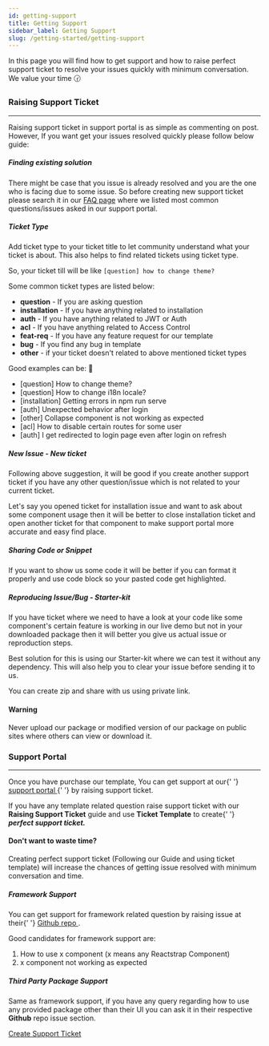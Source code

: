 ---
id: getting-support
title: Getting Support
sidebar_label: Getting Support
slug: /getting-started/getting-support
---


<p>
  In this page you will find how to get support and how to raise perfect support ticket to resolve your issues quickly
  with minimum conversation. We value your time 🕝
</p>

### Raising Support Ticket

---

<p>
  Raising support ticket in support portal is as simple as commenting on post. However, If you want get your issues
  resolved quickly please follow below guide:
</p>
<h5 className='mb-3'>Finding existing solution</h5>
<p>
  There might be case that you issue is already resolved and you are the one who is facing due to some issue. So before
  creating new support ticket please search it in our <a href='/faq'>FAQ page</a> where we listed most common
  questions/issues asked in our support portal.
</p>
<h5 className='mt-5 mb-3'>Ticket Type</h5>
<p>
  Add ticket type to your ticket title to let community understand what your ticket is about. This also helps to find
  related tickets using ticket type.
</p>
<p>
  So, your ticket till will be like <code>[question] how to change theme?</code>
</p>
<p>Some common ticket types are listed below:</p>
<ul className='pl-3'>
  <li>
    <strong>question</strong> - If you are asking question
  </li>
  <li>
    <strong>installation</strong> - If you have anything related to installation
  </li>
  <li>
    <strong>auth</strong> - If you have anything related to JWT or Auth
  </li>
  <li>
    <strong>acl</strong> - If you have anything related to Access Control
  </li>
  <li>
    <strong>feat-req</strong> - If you have any feature request for our template
  </li>
  <li>
    <strong>bug</strong> - If you find any bug in template
  </li>
  <li>
    <strong>other</strong> - if your ticket doesn't related to above mentioned ticket types
  </li>
</ul>
<p className='my-4'>Good examples can be: 💯</p>
<ul className='pl-3'>
  <li>[question] How to change theme?</li>
  <li>[question] How to change i18n locale?</li>
  <li>[installation] Getting errors in npm run serve</li>
  <li>[auth] Unexpected behavior after login</li>
  <li>[other] Collapse component is not working as expected</li>
  <li>[acl] How to disable certain routes for some user</li>
  <li>[auth] I get redirected to login page even after login on refresh</li>
</ul>
<h5 className='mt-5 mb-3'>New Issue - New ticket</h5>
<p>
  Following above suggestion, it will be good if you create another support ticket if you have any other question/issue
  which is not related to your current ticket.
</p>
<p>
  Let's say you opened ticket for installation issue and want to ask about some component usage then it will be better
  to close installation ticket and open another ticket for that component to make support portal more accurate and easy
  find place.
</p>
<h5 className='mt-5 mb-3'>Sharing Code or Snippet</h5>
<p>
  If you want to show us some code it will be better if you can format it properly and use code block so your pasted
  code get highlighted.
</p>
<h5 className='mt-5 mb-3'>Reproducing Issue/Bug - Starter-kit</h5>
<p>
  If you have ticket where we need to have a look at your code like some component's certain feature is working in our
  live demo but not in your downloaded package then it will better you give us actual issue or reproduction steps.
</p>
<p>
  Best solution for this is using our Starter-kit where we can test it without any dependency. This will also help you
  to clear your issue before sending it to us.
</p>
<p>You can create zip and share with us using private link.</p>
<Alert className='my-5' color='warning'>
  <h4 className='alert-heading'>Warning</h4>
  <div className='alert-body'>
    Never upload our package or modified version of our package on public sites where others can view or download it.
  </div>
</Alert>

### Support Portal

---

<p>
  Once you have purchase our template, You can get support at our{' '}
  <a href='https://pixinvent.ticksy.com' target='_blank'>
    support portal
  </a>{' '}
  by raising support ticket.
</p>
<p>
  If you have any template related question raise support ticket with our <strong>Raising Support Ticket</strong> guide
  and use <strong>Ticket Template</strong> to create{' '}
  <strong>
    <i>perfect support ticket.</i>
  </strong>
</p>
<Alert className='my-5' color='success'>
  <h4 className='alert-heading'>Don't want to waste time?</h4>
  <div className='alert-body'>
    Creating perfect support ticket (Following our Guide and using ticket template) will increase the chances of getting
    issue resolved with minimum conversation and time.
  </div>
</Alert>

<h5 className='mb-3'>Framework Support</h5>

<p>
  You can get support for framework related question by raising issue at their{' '}
  <a href='https://github.com/reactstrap/reactstrap' target='_blank'>
    Github repo
  </a>
  .
</p>
<p>Good candidates for framework support are:</p>
<ol className='pl-3'>
  <li>How to use x component (x means any Reactstrap Component)</li>
  <li>x component not working as expected</li>
</ol>
<h5 className='mt-5 mb-3'>Third Party Package Support</h5>
<p>
  Same as framework support, if you have any query regarding how to use any provided package other than their UI you can
  ask it in their respective <strong>Github</strong> repo issue section.
</p>
<a href='https://pixinvent.ticksy.com' target='_blank'>
  Create Support Ticket
</a>
